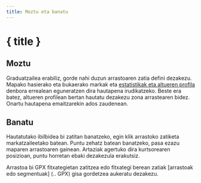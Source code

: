 ```yaml
---
title: Moztu eta banatu
---
```


<script>
</script>

# <ScissorsIcon size="24" class="inline-block" style="margin-bottom: 5px" /> { title }

## Moztu

Graduatzailea erabiliz, gorde nahi duzun arrastoaren zatia defini dezakezu.
Mapako hasierako eta bukaerako markak eta [estatistikak eta altueren profila](../files-and-stats) denbora errealean eguneratzen dira hautapena irudikatzeko.
Beste era batez, altueren profilean bertan hautatu dezakezu zona arrastearen bidez.
Onartu hautapena emaitzarekin ados zaudenean.

<div class="flex flex-row justify-center">
    <Scissors class="text-foreground p-3 border rounded-md shadow-lg" />
</div>

## Banatu

Hautatutako ibilbidea bi zatitan banatzeko, egin klik arrastoko zatiketa markatzaileetako batean.
Puntu zehatz batean banatzeko, pasa ezazu maparen arrastoaren gainean.
Artaziak agertuko dira kurtsorearen posizioan, puntu horretan ebaki dezakezula erakutsiz.

Arrastoa bi GPX fitxategietan zatitzea edo fitxategi berean zatiak [arrastoak edo segmentuak] (.. GPX) gisa gordetzea aukeratu dezakezu.

<DocsImage src="tools/split" alt="Aukeratutako trazaren gainean kokatzean, zure kurtsorea guraize bihurtuko da." />
